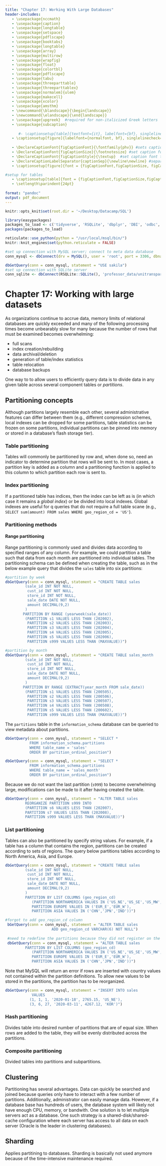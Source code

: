 ```yaml
---
title: "Chapter 17: Working With Large Databases"
header-includes:
   - \usepackage{nccmath}
   - \usepackage{caption}
   - \usepackage{longtable}
   - \usepackage{setspace}
   - \usepackage{pdflscape}
   - \usepackage{booktabs}
   - \usepackage{longtable}
   - \usepackage{array}
   - \usepackage{multirow}
   - \usepackage{wrapfig}
   - \usepackage{float}
   - \usepackage{colortbl}
   - \usepackage{pdflscape}
   - \usepackage{tabu}
   - \usepackage{threeparttable}
   - \usepackage{threeparttablex}
   - \usepackage[normalem]{ulem}
   - \usepackage{makecell}
   - \usepackage{xcolor}
   - \usepackage{amsthm}
   - \newcommand{\blandscape}{\begin{landscape}}
   - \newcommand{\elandscape}{\end{landscape}}
   - \usepackage{upgreek}  #required for non-italicized Greek letters
   - \usepackage{subcaption}
   
      #- \captionsetup[table]{textfont={it}, labelfont={bf}, singlelinecheck=false, labelsep=newline}
   - \captionsetup[figure]{labelfont={normalfont, bf}, singlelinecheck=false, labelsep=newline}
   
   - \DeclareCaptionFont{figCaptionFont}{\fontfamily{phv}} #sets caption font to sans serif font of Helvetica 
   - \DeclareCaptionFont{figCaptionSize}{\footnotesize} #set caption font size to footnote 
   - \DeclareCaptionFont{figCaptionStyle}{\textup}  #set caption font to non-italicized font  
   - \DeclareCaptionLabelSeparator{captionSep}{\newline\newline} #separates figure label and figure title with required white space
   - \captionsetup[figure]{font = {figCaptionFont,figCaptionSize, figCaptionStyle}, labelsep = captionSep,  justification=justified}

#setup for tables
   - \captionsetup[table]{font = {figCaptionFont,figCaptionSize,figCaptionStyle}, labelfont={bf}, labelsep=captionSep, justification = raggedright, margin = {0cm,0cm}}
   - \setlength\parindent{24pt}
   
format: "pandoc"
output: pdf_document
---
```


```r
knitr::opts_knit$set(root.dir = '~/Desktop/Datacamp/SQL')

library(easypackages)
packages_to_load <- c('tidyverse', 'RSQLite', 'dbplyr', 'DBI', 'odbc', 'RMySQL', 'reticulate', 'kableExtra', 'knitr', 'magick')
packages(packages_to_load)

reticulate::use_python(python = "/usr/local/msql/bin/")
knitr::knit_engines$set(python.reticulate = FALSE)
```

```r
#set up connection with MySQL server; connect to meta data database
conn_mysql <- dbConnect(drv = MySQL(), user = 'root', port = 3306, dbname = 'information_schema', password = 'tiramisu')

dbGetQuery(conn = conn_mysql, statement = "USE sakila")
#set up connection with SQLite server
conn_sqlite <- dbConnect(RSQLite::SQLite(), 'professor_data/unitransparenz.sqlite')
```

# Chapter 17: Working with large datasets

As organizations continue to accrue data, memory limits of relational databases are quickly exceeded and many of the following processing times become unbearably slow for many because
the number of rows that must be examined becomes overwhelming:

* full scans 
* index creation/rebuilding
* data archival/deletion 
* generation of table/index statistics 
* table relocation
* database backups

\noindent 
One way to to allow users to efficiently query data is to divide data in any given table across several component tables or *partitions*. 

## Partitioning concepts

Although partitions largely resemble each other, several administrative features can differ between them (e.g., different compression schemes, local indexes can be dropped for some
partitions, table statistics can be frozen on some partitions, individual partitions can be pinned into memory or stored in a database's flash storage tier).

### Table partitioning

Tables will commonly be partitioned by row and, when done so, need an indicator to determine partition that rows will be sent to. In most cases, a partition key is added as a column
and a partitioning function is applied to this column to which partition each row is sent to. 

### Index partitioning

If a partitioned table has indices, then the index can be left as is (in which case it remains a *global index*) or be divided into local indexes. Global indexes are useful for q
queries that do not require a full table scane (e.g., `SELECT sum(amount) FROM sales WHERE geo_region_cd = 'US'`). 

### Partitioning methods
#### Range partitioning

Range partitioning is commonly used and divides data according to specified ranges of any column. For example, we could partition a table such that data from each month are
partitioned into individual tables. The partitioning schema can be defined when creating the table, such as in the below example query that divides the `sales` table into six 
partitions:

```r
#partition by week 
dbGetQuery(conn = conn_mysql, statement = "CREATE TABLE sales
         (sale_id INT NOT NULL,
          cust_id INT NOT NULL,
          store_id INT NOT NULL,
          sale_date DATE NOT NULL,
          amount DECIMAL(9,2)
         )
        PARTITION BY RANGE (yearweek(sale_date))
         (PARTITION s1 VALUES LESS THAN (202002),
          PARTITION s2 VALUES LESS THAN (202003),
          PARTITION s3 VALUES LESS THAN (202004),
          PARTITION s4 VALUES LESS THAN (202005),
          PARTITION s5 VALUES LESS THAN (202006),
          PARTITION s999 VALUES LESS THAN (MAXVALUE))")

#partition by month 
dbGetQuery(conn = conn_mysql, statement = "CREATE TABLE sales_month
         (sale_id INT NOT NULL,
          cust_id INT NOT NULL,
          store_id INT NOT NULL,
          sale_date DATE NOT NULL,
          amount DECIMAL(9,2)
         )
        PARTITION BY RANGE (EXTRACT(year_month FROM sale_date))
         (PARTITION s1 VALUES LESS THAN (200505),
          PARTITION s2 VALUES LESS THAN (200506),
          PARTITION s3 VALUES LESS THAN (200507),
          PARTITION s4 VALUES LESS THAN (200508),
          PARTITION s5 VALUES LESS THAN (200602), 
          PARTITION s999 VALUES LESS THAN (MAXVALUE))")
```

\noindent
The `partitions` table in the `information_schema` database can be queried to view metadata about partitions. 

```r
dbGetQuery(conn = conn_mysql, statement = "SELECT *
           FROM information_schema.partitions
           WHERE table_name = 'sales' 
           ORDER BY partition_ordinal_position")

dbGetQuery(conn = conn_mysql, statement = "SELECT *
           FROM information_schema.partitions
           WHERE table_name = 'sales_month' 
           ORDER BY partition_ordinal_position")
```
Because we do not want the last partition (`s999`) to become overwhelming large, modifications can be made to it after having created the table. 

```r
dbGetQuery(conn = conn_mysql, statement = "ALTER TABLE sales 
         REORGANIZE PARTITION s999 INTO 
         (PARTITION s6 VALUES LESS THAN (202007), 
         PARTITION s7 VALUES LESS THAN (202008),
         PARTITION s999 VALUES LESS THAN (MAXVALUE))")
```

### List partitioning 

Tables can also be partitioned by specify string values. For example, if a table has a column that contains the region, partitions can be created according to sets of regions. The query
below partitions tables according to North America, Asia, and Europe. 

```r
dbGetQuery(conn = conn_mysql, statement = "CREATE TABLE sales
         (sale_id INT NOT NULL,
          cust_id INT NOT NULL,
          store_id INT NOT NULL,
          sale_date DATE NOT NULL,
          amount DECIMAL(9,2)
         )
         PARTITION BY LIST COLUMNS (geo_region_cd)
            (PARTITION NORTHAMERICA VALUES IN ('US_NE','US_SE','US_MW','US_NW','US_SW','CAN','MEX'), 
            PARTITION EUROPE VALUES IN ('EUR_E','EUR_W'),
            PARTITION ASIA VALUES IN ('CHN','JPN','IND'))")

#forgot to add geo_region_cd column 
 bGetQuery(conn = conn_mysql, statement = "ALTER TABLE sales
                     ADD geo_region_cd VARCHAR(6) NOT NULL")
 
 #need to redefine the partitions because they did not register on the first try (geo_region_cd) column not defined
 dbGetQuery(conn = conn_mysql, statement = "ALTER TABLE sales 
         PARTITION BY LIST COLUMNS (geo_region_cd)
            (PARTITION NORTHAMERICA VALUES IN ('US_NE','US_SE','US_MW','US_NW','US_SW','CAN','MEX'), 
            PARTITION EUROPE VALUES IN ('EUR_E','EUR_W'),
            PARTITION ASIA VALUES IN ('CHN','JPN','IND'))")

```

Note that MySQL will return an error if rows are inserted with country values not contained within the partition definitions. To allow new values to be stored in the partitions, the partition has to be reorganized. 

```r
dbGetQuery(conn = conn_mysql, statement = "INSERT INTO sales
            VALUES
           (1, 1, 1, '2020-01-18', 2765.15, 'US_NE'), 
           (3, 6, 27, '2020-03-11', 4267.12, 'KOR')")
```

### Hash partitioning 

Divides table into desired number of partitions that are of equal size. When rows are added to the table, they will be evenly distributed across the partitions. 

### Composite partitioning

Divided tables into partitions and subpartitions. 

## Clustering

Partitioning has several advantages. Data can quickly be searched and joined because queries only have to interact with a few number of partitions. Additionally, administrator can 
easily manage data. However, if a database base has hundreds of users, the database system will likely not have enough CPU, memory, or bandwith. One solution is to let multiple servers
act as a database. One such strategy is a shared-disk/shared-cache configuration where each server has access to all data on each server (Oracle is the leader in clustering databases).

## Sharding

Applies partitining to databases. Sharding is basically not used anymore because of the time-intensive maintenance required. 
